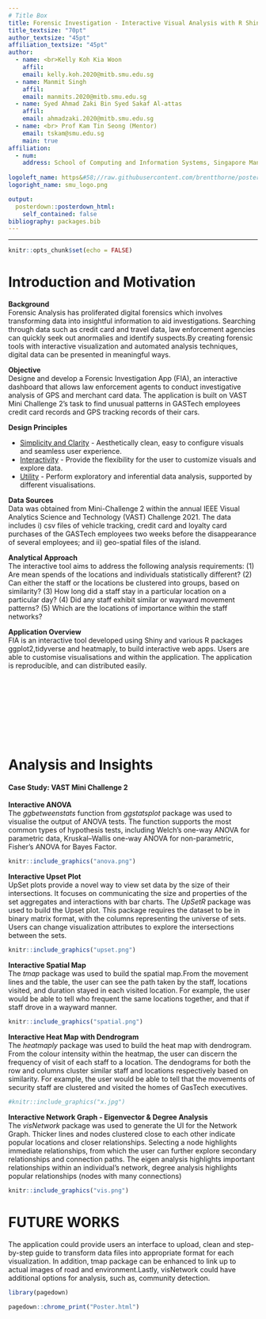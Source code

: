 ```yaml
---
# Title Box
title: Forensic Investigation - Interactive Visual Analysis with R Shiny <br>
title_textsize: "70pt"
author_textsize: "45pt"
affiliation_textsize: "45pt"
author:
  - name: <br>Kelly Koh Kia Woon 
    affil: 
    email: kelly.koh.2020@mitb.smu.edu.sg
  - name: Manmit Singh
    affil: 
    email: manmits.2020@mitb.smu.edu.sg
  - name: Syed Ahmad Zaki Bin Syed Sakaf Al-attas
    affil: 
    email: ahmadzaki.2020@mitb.smu.edu.sg
  - name: <br> Prof Kam Tin Seong (Mentor)
    email: tskam@smu.edu.sg
    main: true
affiliation:
  - num: 
    address: School of Computing and Information Systems, Singapore Management University
    
logoleft_name: https&#58;//raw.githubusercontent.com/brentthorne/posterdown/master/images/betterhexlogo.png
logoright_name: smu_logo.png

output: 
  posterdown::posterdown_html:
    self_contained: false
bibliography: packages.bib
---
```




---

```r
knitr::opts_chunk$set(echo = FALSE)
```

# Introduction and Motivation

**Background**<br>
  Forensic Analysis has proliferated digital forensics which involves transforming data into insightful information to aid investigations. Searching through data such as credit card and travel data, law enforcement agencies can quickly seek out anormalies and identify suspects.By creating forensic tools with interactive visualization and automated analysis techniques, digital data can be presented in meaningful ways. 

**Objective**<br>
  Designe and develop a Forensic Investigation App (FIA), an interactive dashboard that allows law enforcement agents to conduct investigative analysis of GPS and merchant card data. The application is built on VAST Mini Challenge 2's task to find unusual patterns in GASTech employees credit card records and GPS tracking records of their cars. 

**Design Principles**<br>

- <u>Simplicity and Clarity</u> - Aesthetically clean, easy to configure visuals and seamless user experience.
- <u>Interactivity</u> - Provide the flexibility for the user to customize visuals and explore data.
- <u>Utility</u> - Perform exploratory and inferential data analysis, supported by different visualisations.


**Data Sources**<br>
Data was obtained from Mini-Challenge 2 within the annual IEEE Visual Analytics Science and Technology (VAST) Challenge 2021. The data includes i) csv files of vehicle tracking, credit card and loyalty card purchases of the GASTech employees two weeks before the disappearance of several employees; and ii) geo-spatial files of the island.


**Analytical Approach**<br>
The interactive tool aims to address the following analysis requirements:
(1)	Are mean spends of the locations and individuals statistically different?
(2)	Can either the staff or the locations be clustered into groups, based on similarity?
(3)	How long did a staff stay in a particular location on a particular day? 
(4)	Did any staff exhibit similar or wayward movement patterns? 
(5)	Which are the locations of importance within the staff networks?

**Application Overview**<br>
FIA is an interactive tool developed using Shiny and various R packages ggplot2,tidyverse and heatmaply, to build interactive web apps. Users are able to customise visualisations and within the application. The application is reproducible, and can distributed easily.
<br>
<br>
<br>
<br>
<br>
<br>
<br>
<br>
<br>

# Analysis and Insights
\vspace{-100pt}
#### Case Study: VAST Mini Challenge 2
\vspace{-100pt}
**Interactive ANOVA**<br>
The *ggbetweenstats* function from *ggstatsplot* package was used to visualise the output of ANOVA tests. The function supports the most common types of hypothesis tests, including Welch’s one-way ANOVA for parametric data, Kruskal–Wallis one-way ANOVA for non-parametric, Fisher’s ANOVA for Bayes Factor.
\vspace{-100pt}
```r
knitr::include_graphics("anova.png")
```
\vspace{-100pt}
**Interactive Upset Plot**<br>
UpSet plots provide a novel way to view set data by the size of their intersections. It focuses on communicating the size and properties of the set aggregates and interactions with bar charts. The *UpSetR* package was used to build the Upset plot. This package requires the dataset to be in binary matrix format, with the columns representing the universe of sets. Users can change visualization attributes to explore the intersections between the sets. 

\vspace{-100pt}
```r
knitr::include_graphics("upset.png")
```
\vspace{-100pt}

**Interactive Spatial Map **<br>
The *tmap* package was used to build the spatial map.From the movement lines and the table, the user can see the path taken by the staff, locations visited, and duration stayed in each visited location. For example, the user would be able to tell who frequent the same locations together, and that if staff drove in a wayward manner.
\vspace{-100pt}

```r
knitr::include_graphics("spatial.png")
```
\vspace{-100pt}

**Interactive Heat Map with Dendrogram**<br>
The *heatmaply* package was used to build the heat map with dendrogram. From the colour intensity within the heatmap, the user can discern the frequency of visit of each staff to a location. The dendograms for both the row and columns cluster similar staff and locations respectively based on similarity. For example, the user would be able to tell that the movements of security staff are clustered and visited the homes of GasTech executives.
\vspace{-100pt}
```r
#knitr::include_graphics("x.jpg")
```
\vspace{-100pt}

**Interactive Network Graph - Eigenvector & Degree Analysis**<br>
The *visNetwork* package was used to generate the UI for the Network Graph. Thicker lines and nodes clustered close to each other indicate popular locations and closer relationships. Selecting a node highlights immediate relationships, from which the user can further explore secondary relationships and connection paths. The eigen analysis highlights important relationships within an individual's network, degree analysis highlights popular relationships (nodes with many connections) 
\vspace{-100pt}
```r
knitr::include_graphics("vis.png")
```
\vspace{-100pt}

# FUTURE WORKS
The application could provide users an interface to upload, clean and step-by-step guide to transform data files into appropriate format for each visualization. In addition, tmap package can be enhanced to link up to actual images of road and environment.Lastly, visNetwork could have additional options for analysis, such as, community detection.

```r
library(pagedown)

pagedown::chrome_print("Poster.html")

```




